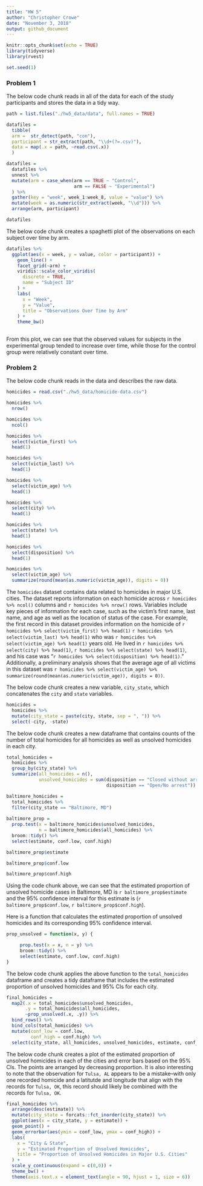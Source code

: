 ```yaml
---
title: "HW 5"
author: "Christopher Crowe"
date: "November 3, 2018"
output: github_document
---
```


```r
knitr::opts_chunk$set(echo = TRUE)
library(tidyverse)
library(rvest)

set.seed(1)
```

### Problem 1


The below code chunk reads in all of the data for each of the study participants and stores the data in a tidy way.
```r
path = list.files("./hw5_data/data", full.names = TRUE)

datafiles = 
  tibble(
  arm =  str_detect(path, "con"),
  participant = str_extract(path, "\\d+(?=.csv)"),
  data = map(.x = path, ~read.csv(.x))
  )

datafiles =
  datafiles %>% 
  unnest %>% 
  mutate(arm = case_when(arm == TRUE ~ "Control",
                         arm == FALSE ~ "Experimental")
  ) %>% 
  gather(key = "week", week_1:week_8, value = "value") %>% 
  mutate(week = as.numeric(str_extract(week, "\\d"))) %>% 
  arrange(arm, participant)

datafiles

```

The below code chunk creates a spaghetti plot of the observations on each subject over time by arm. 

```r

datafiles %>% 
  ggplot(aes(x = week, y = value, color = participant)) +
    geom_line() +
    facet_grid(~arm) +
    viridis::scale_color_viridis(
      discrete = TRUE,
      name = "Subject ID"
    ) +
    labs(
      x = "Week",
      y = "Value",
      title = "Observations Over Time by Arm"
    ) +
    theme_bw()
  

```

From this plot, we can see that the observed values for subjects in the experimental group tended to increase over time, while those for the control group were relatively constant over time.

### Problem 2

The below code chunk reads in the data and describes the raw data. 

```r
homicides = read.csv("./hw5_data/homicide-data.csv")

homicides %>%
  nrow()

homicides %>% 
  ncol()

homicides %>% 
  select(victim_first) %>% 
  head(1)

homicides %>% 
  select(victim_last) %>% 
  head(1)

homicides %>% 
  select(victim_age) %>% 
  head(1)

homicides %>% 
  select(city) %>% 
  head(1)

homicides %>% 
  select(state) %>% 
  head(1)

homicides %>% 
  select(disposition) %>% 
  head(1)

homicides %>% 
  select(victim_age) %>% 
  summarize(round(mean(as.numeric(victim_age)), digits = 0))

```

The `homicides` dataset contains data related to homicides in major U.S. cities. The dataset reports information on each homicide across `r homicides %>% ncol()` columns and `r homicides %>% nrow()` rows. Variables include key pieces of information for each case, such as the victim's first name, last name, and age as well as the location of status of the case. For example, the first record in this dataset provides information on the homicide of `r homicides %>% select(victim_first) %>% head(1)` `r homicides %>% select(victim_last) %>% head(1)` who was `r homicides %>% select(victim_age) %>% head(1)` years old. He lived in `r homicides %>% select(city) %>% head(1)`, `r homicides %>% select(state) %>% head(1)`, and his case was "`r homicides %>% select(disposition) %>% head(1)`." Additionally, a preliminary analysis shows that the average age of all victims in this dataset was `r homicides %>% select(victim_age) %>% summarize(round(mean(as.numeric(victim_age)), digits = 0))`.

The below code chunk creates a new variable, `city_state`, which concatenates the `city` and `state` variables. 

```r
homicides = 
  homicides %>% 
  mutate(city_state = paste(city, state, sep = ", ")) %>% 
  select(-city, -state)
```

The below code chunk creates a new dataframe that contains counts of the number of total homicides for all homicides as well as unsolved homicides in each city. 

```r
total_homicides = 
  homicides %>% 
  group_by(city_state) %>% 
  summarize(all_homicides = n(),
            unsolved_homicides = sum(disposition == "Closed without arrest" | 
                                     disposition == "Open/No arrest"))

```

 
```r
baltimore_homicides =
  total_homicides %>% 
  filter(city_state == "Baltimore, MD")
  
baltimore_prop = 
  prop.test(x = baltimore_homicides$unsolved_homicides,
            n = baltimore_homicides$all_homicides) %>% 
  broom::tidy() %>% 
  select(estimate, conf.low, conf.high)

baltimore_prop$estimate

baltimore_prop$conf.low

baltimore_prop$conf.high
```

Using the code chunk above, we can see that the estimated proportion of unsolved homicide cases in Baltimore, MD is `r baltimore_prop$estimate` and the 95% confidence interval for this estimate is (`r baltimore_prop$conf.low`, `r baltimore_prop$conf.high`).


Here is a function that calculates the estimated proportion of unsolved homicides and its corresponding 95% confidence interval. 

```r
prop_unsolved = function(x, y) {

     prop.test(x = x, n = y) %>% 
     broom::tidy() %>% 
     select(estimate, conf.low, conf.high)
}

```

The below code chunk applies the above function to the `total_homicides` dataframe and creates a tidy dataframe that includes the estimated proportion of unsolved homicides and 95% CIs for each city.

```r
final_homicides =
  map2(.x = total_homicides$unsolved_homicides, 
       .y = total_homicides$all_homicides, 
       ~prop_unsolved(.x, .y)) %>% 
  bind_rows() %>% 
  bind_cols(total_homicides) %>% 
  mutate(conf_low = conf.low,
         conf_high = conf.high) %>% 
  select(city_state, all_homicides, unsolved_homicides, estimate, conf_low, conf_high) 
```

The below code chunk creates a plot of the estimated proportion of unsolved homicides in each of the cities and error bars based on the 95% CIs. The points are arranged by decreasing proportion. It is also interesting to note that the observation for `Tulsa, AL` appears to be a mistake--with only one recorded homicide and a latitutde and longitude that align with the records for `Tulsa, OK`, this record should likely be combined with the records for `Tulsa, OK`.
```r

final_homicides %>% 
  arrange(desc(estimate)) %>% 
  mutate(city_state = forcats::fct_inorder(city_state)) %>% 
  ggplot(aes(x = city_state, y = estimate)) +
  geom_point() +
  geom_errorbar(aes(ymin = conf_low, ymax = conf_high)) +
  labs(
    x = "City & State",
    y = "Estimated Proportion of Unsolved Homicides",
    title = "Proportion of Unsolved Homicides in Major U.S. Cities"
  ) +
  scale_y_continuous(expand = c(0,0)) +
  theme_bw() +
  theme(axis.text.x = element_text(angle = 90, hjust = 1, size = 6)) 
  
```

